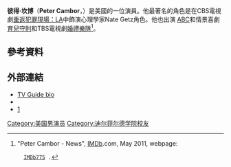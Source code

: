 {{Infobox person
| name = Peter Cambor
| image = 
| imagesize = 150px
| caption = (see [http://www.imdb.com/media/rm1722647040/nm1186775 IMDb photos])
| birth_name = 
| birth_date = {{Birth date and age|1978|09|28}}
| birth_place = 美國[[休斯敦|休斯敦]]
| yearsactive = 2002–現在
| occupation = 演員}}
'''彼得·坎博'''（'''Peter Cambor'''，{{bd|1978年|9月28日}}）是美國的一位演員。他最著名的角色是在CBS電視劇[[重返犯罪現場：LA|重返犯罪現場：LA]]中飾演心理學家Nate Getz角色。他也出演 [[美國廣播公司|ABC]]和情景喜劇[[育兒守則|育兒守則]]和TBS電視劇[[婚禮樂隊|婚禮樂隊]]<ref>"Peter Cambor - News", [[IMDb|IMDb]].com, May 2011, webpage:
   [http://www.imdb.com/name/nm1186775/news IMDb775] {{Wayback|url=http://www.imdb.com/name/nm1186775/news |date=20160317131615 }}.</ref>。
==參考資料==
<references/>
==外部連結==
* [http://www.tvguide.com/celebrities/peter-cambor/bio/281169 TV Guide bio] {{Wayback|url=http://www.tvguide.com/celebrities/peter-cambor/bio/281169 |date=20160305043918 }}
* {{IMDb name|1186775}}
* [https://web.archive.org/web/20140311025745/http://www.buddytv.com/peter-cambor.aspx]
[[Category:美国男演员|Category:美国男演员]]
[[Category:迪尔菲尔德学院校友|Category:迪尔菲尔德学院校友]]